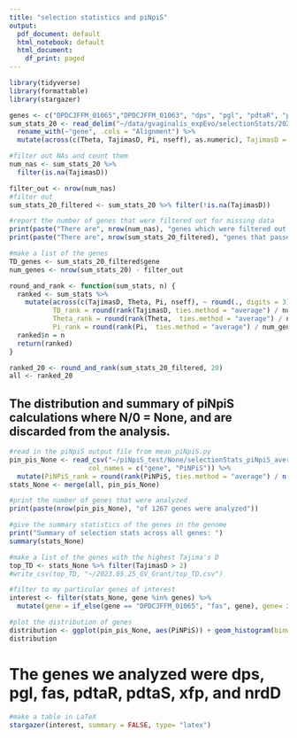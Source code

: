 ```yaml
---
title: "selection statistics and piNpiS"
output:
  pdf_document: default
  html_notebook: default
  html_document:
    df_print: paged
---
```

```r
library(tidyverse)
library(formattable)
library(stargazer)
```

```r
genes <- c("DPDCJFFM_01065","DPDCJFFM_01063", "dps", "pgl", "pdtaR", "pdtaS", "xfp", "nrdD", "metQ", "luxS", "ulaA")
sum_stats_20 <- read_delim("~/data/gvaginalis_expEvo/selectionStats/2023.03.06_selectionStats_script/20_selectionStats.txt", show_col_types = FALSE) %>%
  rename_with(~"gene", .cols = "Alignment") %>%
  mutate(across(c(Theta, TajimasD, Pi, nseff), as.numeric), TajimasD = case_when(Pi == 0 & Theta == 0 ~ 0, TRUE ~ TajimasD))

```

```r
#filter out NAs and count them
num_nas <- sum_stats_20 %>%
  filter(is.na(TajimasD))

filter_out <- nrow(num_nas)
#filter out 
sum_stats_20_filtered <- sum_stats_20 %>% filter(!is.na(TajimasD))

#report the number of genes that were filtered out for missing data
print(paste("There are", nrow(num_nas), "genes which were filtered out for >20% missing data"))
print(paste("There are", nrow(sum_stats_20_filtered), "genes that passed filtering."))

#make a list of the genes
TD_genes <- sum_stats_20_filtered$gene
num_genes <- nrow(sum_stats_20) - filter_out

round_and_rank <- function(sum_stats, n) {
  ranked <- sum_stats %>%
    mutate(across(c(TajimasD, Theta, Pi, nseff), ~ round(., digits = 3)),
           TD_rank = round(rank(TajimasD, ties.method = "average") / num_genes * 100),
           Theta_rank = round(rank(Theta,  ties.method = "average") / num_genes * 100),
           Pi_rank = round(rank(Pi,  ties.method = "average") / num_genes * 100))
  ranked$n = n
  return(ranked)
}

ranked_20 <- round_and_rank(sum_stats_20_filtered, 20)
all <- ranked_20


```

## The distribution and summary of piNpiS calculations where N/0 = None, and are discarded from the analysis.

```r

#read in the piNpiS output file from mean_piNpiS.py
pin_pis_None <- read_csv("~/piNpiS_test/None/selectionStats_piNpiS_average.csv", show_col_types = FALSE,
                    col_names = c("gene", "PiNPiS")) %>%
  mutate(PiNPiS_rank = round(rank(PiNPiS, ties.method = "average") / n() * 100)) %>% filter(gene %in% TD_genes)
stats_None <- merge(all, pin_pis_None)

#print the number of genes that were analyzed
print(paste(nrow(pin_pis_None), "of 1267 genes were analyzed"))

#give the summary statistics of the genes in the genome
print("Summary of selection stats across all genes: ")
summary(stats_None)

#make a list of the genes with the highest Tajima's D
top_TD <- stats_None %>% filter(TajimasD > 2)
#write_csv(top_TD, "~/2023.05.25_GV_Grant/top_TD.csv")

#filter to my particular genes of interest
interest <- filter(stats_None, gene %in% genes) %>%
  mutate(gene = if_else(gene == "DPDCJFFM_01065", "fas", gene), gene= if_else(gene == "DPDCJFFM_01063", "bapA", gene)) %>% select(gene, Pi, Pi_rank, Theta, Theta_rank, TajimasD, TD_rank,  PiNPiS, PiNPiS_rank)

#plot the distribution of genes 
distribution <- ggplot(pin_pis_None, aes(PiNPiS)) + geom_histogram(binwidth = .1) + theme_classic() + ggtitle("None") + theme(text = element_text(size=15)) + ggtitle("distribution of piNpiS with N/0 discarded")
distribution 
```
# The genes we analyzed were dps, pgl, fas, pdtaR, pdtaS, xfp, and nrdD
```r
#make a table in LaTeX
stargazer(interest, summary = FALSE, type= "latex")
```

